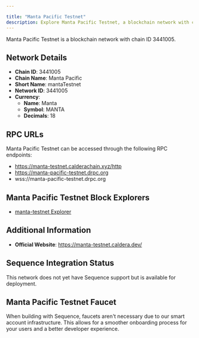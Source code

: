 ```yaml
---

title: "Manta Pacific Testnet"
description: Explore Manta Pacific Testnet, a blockchain network with chain ID 3441005. Learn about its native currency, Manta, and how to interact with the network.
---
```




Manta Pacific Testnet is a blockchain network with chain ID 3441005.

## Network Details

- **Chain ID**: 3441005
- **Chain Name**: Manta Pacific
- **Short Name**: mantaTestnet
- **Network ID**: 3441005
- **Currency**: 
  - **Name**: Manta
  - **Symbol**: MANTA
  - **Decimals**: 18

## RPC URLs

Manta Pacific Testnet can be accessed through the following RPC endpoints:

- https://manta-testnet.calderachain.xyz/http
- https://manta-pacific-testnet.drpc.org
- wss://manta-pacific-testnet.drpc.org

## Manta Pacific Testnet Block Explorers

- [manta-testnet Explorer](https://manta-testnet.calderaexplorer.xyz)

## Additional Information

- **Official Website**: https://manta-testnet.caldera.dev/

## Sequence Integration Status

This network does not yet have Sequence support but is available for deployment.

## Manta Pacific Testnet Faucet

When building with Sequence, faucets aren't necessary due to our smart account infrastructure. This allows for a smoother onboarding process for your users and a better developer experience.

